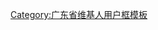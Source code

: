 {{Userbox
|border-c=black
|border-s=1
|id-c=pink
|info-c=#E6FaE6
|info-s=9
|id=[[File:Dongguan -03.jpg|50px]]
|info=该用户是一个[[东莞市|新莞人]]。
}}

<includeonly>[[Category:东莞维基人|{{PAGENAME}}]][[Category:广东维基人|{{PAGENAME}}]]</includeonly>
<noinclude>
[[Category:广东省维基人用户框模板]]
</noinclude>